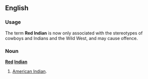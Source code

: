 ==English==

===Usage===
The term '''Red Indian''' is now only associated with the stereotypes of cowboys and Indians and the Wild West, and may cause offence.

===Noun===
'''[[Red]] [[Indian]]'''
# [[American Indian]].
